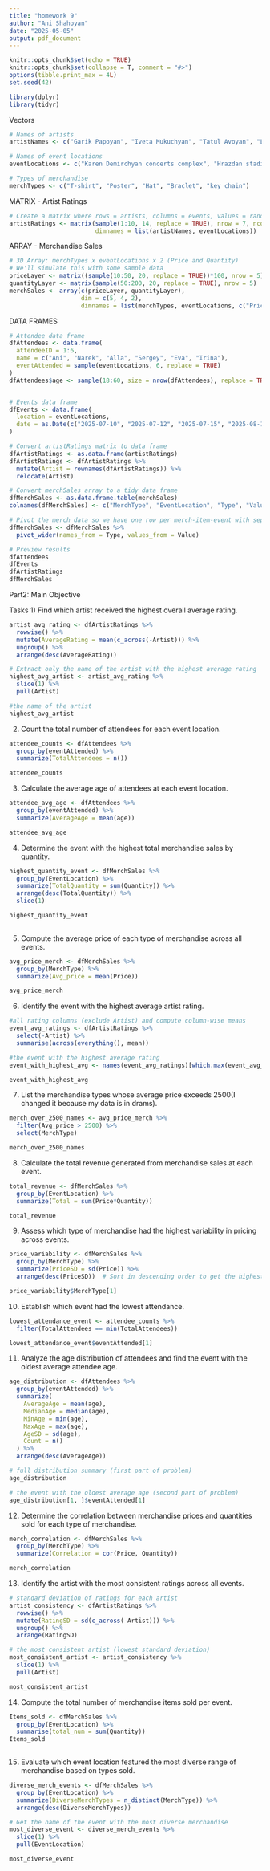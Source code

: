 ```yaml
---
title: "homework 9"
author: "Ani Shahoyan"
date: "2025-05-05"
output: pdf_document
---
```


```r
knitr::opts_chunk$set(echo = TRUE)
knitr::opts_chunk$set(collapse = T, comment = "#>")
options(tibble.print_max = 4L)
set.seed(42)
```

```r
library(dplyr)
library(tidyr)
```

Vectors

```r
# Names of artists
artistNames <- c("Garik Papoyan", "Iveta Mukuchyan", "Tatul Avoyan", "Lav eli", "Aram mp3", "Nemra", "Brunette")

# Names of event locations
eventLocations <- c("Karen Demirchyan concerts complex", "Hrazdan stadium", "Hard Rock cafe", "Republic square")

# Types of merchandise
merchTypes <- c("T-shirt", "Poster", "Hat", "Braclet", "key chain")

```

MATRIX - Artist Ratings

```r
# Create a matrix where rows = artists, columns = events, values = random ratings
artistRatings <- matrix(sample(1:10, 14, replace = TRUE), nrow = 7, ncol = 4,
                        dimnames = list(artistNames, eventLocations))
```

ARRAY - Merchandise Sales

```r
# 3D Array: merchTypes x eventLocations x 2 (Price and Quantity)
# We'll simulate this with some sample data
priceLayer <- matrix((sample(10:50, 20, replace = TRUE))*100, nrow = 5)
quantityLayer <- matrix(sample(50:200, 20, replace = TRUE), nrow = 5)
merchSales <- array(c(priceLayer, quantityLayer),
                    dim = c(5, 4, 2),
                    dimnames = list(merchTypes, eventLocations, c("Price", "Quantity")))

```


DATA FRAMES
```r

# Attendee data frame
dfAttendees <- data.frame(
  attendeeID = 1:6,
  name = c("Ani", "Narek", "Alla", "Sergey", "Eva", "Irina"),
  eventAttended = sample(eventLocations, 6, replace = TRUE)
)
dfAttendees$age <- sample(18:60, size = nrow(dfAttendees), replace = TRUE)


# Events data frame
dfEvents <- data.frame(
  location = eventLocations,
  date = as.Date(c("2025-07-10", "2025-07-12", "2025-07-15", "2025-08-14"))
)

# Convert artistRatings matrix to data frame
dfArtistRatings <- as.data.frame(artistRatings)
dfArtistRatings <- dfArtistRatings %>%
  mutate(Artist = rownames(dfArtistRatings)) %>%
  relocate(Artist)

# Convert merchSales array to a tidy data frame
dfMerchSales <- as.data.frame.table(merchSales)
colnames(dfMerchSales) <- c("MerchType", "EventLocation", "Type", "Value")

# Pivot the merch data so we have one row per merch-item-event with separate columns
dfMerchSales <- dfMerchSales %>%
  pivot_wider(names_from = Type, values_from = Value)

# Preview results
dfAttendees
dfEvents
dfArtistRatings
dfMerchSales
```
Part2: Main Objective

Tasks
1) Find which artist received the highest overall average rating.
```r
artist_avg_rating <- dfArtistRatings %>%
  rowwise() %>%
  mutate(AverageRating = mean(c_across(-Artist))) %>%
  ungroup() %>%
  arrange(desc(AverageRating))

# Extract only the name of the artist with the highest average rating
highest_avg_artist <- artist_avg_rating %>%
  slice(1) %>%
  pull(Artist)

#the name of the artist
highest_avg_artist


```

2) Count the total number of attendees for each event location.
``` r
attendee_counts <- dfAttendees %>%
  group_by(eventAttended) %>%
  summarize(TotalAttendees = n())

attendee_counts

```
3) Calculate the average age of attendees at each event location.
```r
attendee_avg_age <- dfAttendees %>%
  group_by(eventAttended) %>%
  summarize(AverageAge = mean(age))

attendee_avg_age 

```
4) Determine the event with the highest total merchandise sales by quantity.
```r
highest_quantity_event <- dfMerchSales %>%
  group_by(EventLocation) %>%
  summarize(TotalQuantity = sum(Quantity)) %>%
  arrange(desc(TotalQuantity)) %>%
  slice(1)

highest_quantity_event
 
```
5) Compute the average price of each type of merchandise across all events.
```r
avg_price_merch <- dfMerchSales %>%
  group_by(MerchType) %>%
  summarize(Avg_price = mean(Price))

avg_price_merch
```
6) Identify the event with the highest average artist rating.
```r
#all rating columns (exclude Artist) and compute column-wise means
event_avg_ratings <- dfArtistRatings %>%
  select(-Artist) %>%
  summarise(across(everything(), mean))

#the event with the highest average rating
event_with_highest_avg <- names(event_avg_ratings)[which.max(event_avg_ratings)]

event_with_highest_avg

```
7) List the merchandise types whose average price exceeds 2500(I changed it because my data is in drams).
```r
merch_over_2500_names <- avg_price_merch %>%
  filter(Avg_price > 2500) %>%
  select(MerchType)

merch_over_2500_names


```

8) Calculate the total revenue generated from merchandise sales at each event.
```r
total_revenue <- dfMerchSales %>%
  group_by(EventLocation) %>%
  summarize(Total = sum(Price*Quantity))

total_revenue
```
9) Assess which type of merchandise had the highest variability in pricing across events.
```r
price_variability <- dfMerchSales %>%
  group_by(MerchType) %>%
  summarize(PriceSD = sd(Price)) %>%
  arrange(desc(PriceSD))  # Sort in descending order to get the highest variability

price_variability$MerchType[1]

```
10) Establish which event had the lowest attendance.

```r
lowest_attendance_event <- attendee_counts %>%
  filter(TotalAttendees == min(TotalAttendees))

lowest_attendance_event$eventAttended[1]

```
11) Analyze the age distribution of attendees and find the event with the oldest average attendee age.
```r
age_distribution <- dfAttendees %>%
  group_by(eventAttended) %>%
  summarize(
    AverageAge = mean(age),
    MedianAge = median(age),
    MinAge = min(age),
    MaxAge = max(age),
    AgeSD = sd(age),
    Count = n()
  ) %>%
  arrange(desc(AverageAge))

# full distribution summary (first part of problem)
age_distribution

# the event with the oldest average age (second part of problem)
age_distribution[1, ]$eventAttended[1]


```
12) Determine the correlation between merchandise prices and quantities sold for each type of merchandise.
```r
merch_correlation <- dfMerchSales %>%
  group_by(MerchType) %>%
  summarize(Correlation = cor(Price, Quantity))

merch_correlation
```
13) Identify the artist with the most consistent ratings across all events.
``` r
# standard deviation of ratings for each artist
artist_consistency <- dfArtistRatings %>%
  rowwise() %>%
  mutate(RatingSD = sd(c_across(-Artist))) %>%
  ungroup() %>%
  arrange(RatingSD)

# the most consistent artist (lowest standard deviation)
most_consistent_artist <- artist_consistency %>%
  slice(1) %>%
  pull(Artist)

most_consistent_artist
```
14) Compute the total number of merchandise items sold per event.
``` r

Items_sold <- dfMerchSales %>%
  group_by(EventLocation) %>%
  summarise(total_num = sum(Quantity))
Items_sold
  
```
15) Evaluate which event location featured the most diverse range of merchandise based on types sold.
```r
diverse_merch_events <- dfMerchSales %>%
  group_by(EventLocation) %>%
  summarize(DiverseMerchTypes = n_distinct(MerchType)) %>%  
  arrange(desc(DiverseMerchTypes))      

# Get the name of the event with the most diverse merchandise
most_diverse_event <- diverse_merch_events %>%
  slice(1) %>%  
  pull(EventLocation) 

most_diverse_event

```
